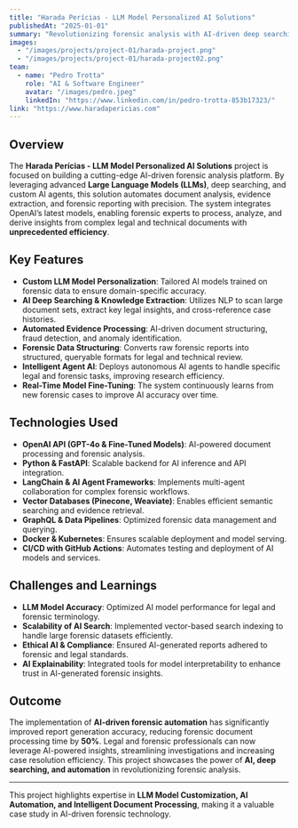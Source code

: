 ```yaml
---
title: "Harada Perícias - LLM Model Personalized AI Solutions"
publishedAt: "2025-01-01"
summary: "Revolutionizing forensic analysis with AI-driven deep searching and automation."
images:
  - "/images/projects/project-01/harada-project.png"
  - "/images/projects/project-01/harada-project02.png"
team:
  - name: "Pedro Trotta"
    role: "AI & Software Engineer"
    avatar: "/images/pedro.jpeg"
    linkedIn: "https://www.linkedin.com/in/pedro-trotta-853b17323/"
link: "https://www.haradapericias.com"
---
```


## Overview

The **Harada Perícias - LLM Model Personalized AI Solutions** project is focused on building a cutting-edge AI-driven forensic analysis platform. By leveraging advanced **Large Language Models (LLMs)**, deep searching, and custom AI agents, this solution automates document analysis, evidence extraction, and forensic reporting with precision. The system integrates OpenAI’s latest models, enabling forensic experts to process, analyze, and derive insights from complex legal and technical documents with **unprecedented efficiency**.

## Key Features

- **Custom LLM Model Personalization**: Tailored AI models trained on forensic data to ensure domain-specific accuracy.
- **AI Deep Searching & Knowledge Extraction**: Utilizes NLP to scan large document sets, extract key legal insights, and cross-reference case histories.
- **Automated Evidence Processing**: AI-driven document structuring, fraud detection, and anomaly identification.
- **Forensic Data Structuring**: Converts raw forensic reports into structured, queryable formats for legal and technical review.
- **Intelligent Agent AI**: Deploys autonomous AI agents to handle specific legal and forensic tasks, improving research efficiency.
- **Real-Time Model Fine-Tuning**: The system continuously learns from new forensic cases to improve AI accuracy over time.

## Technologies Used

- **OpenAI API (GPT-4o & Fine-Tuned Models)**: AI-powered document processing and forensic analysis.
- **Python & FastAPI**: Scalable backend for AI inference and API integration.
- **LangChain & AI Agent Frameworks**: Implements multi-agent collaboration for complex forensic workflows.
- **Vector Databases (Pinecone, Weaviate)**: Enables efficient semantic searching and evidence retrieval.
- **GraphQL & Data Pipelines**: Optimized forensic data management and querying.
- **Docker & Kubernetes**: Ensures scalable deployment and model serving.
- **CI/CD with GitHub Actions**: Automates testing and deployment of AI models and services.

## Challenges and Learnings

- **LLM Model Accuracy**: Optimized AI model performance for legal and forensic terminology.
- **Scalability of AI Search**: Implemented vector-based search indexing to handle large forensic datasets efficiently.
- **Ethical AI & Compliance**: Ensured AI-generated reports adhered to forensic and legal standards.
- **AI Explainability**: Integrated tools for model interpretability to enhance trust in AI-generated forensic insights.

## Outcome

The implementation of **AI-driven forensic automation** has significantly improved report generation accuracy, reducing forensic document processing time by **50%**. Legal and forensic professionals can now leverage AI-powered insights, streamlining investigations and increasing case resolution efficiency. This project showcases the power of **AI, deep searching, and automation** in revolutionizing forensic analysis.

---

This project highlights expertise in **LLM Model Customization, AI Automation, and Intelligent Document Processing**, making it a valuable case study in AI-driven forensic technology.